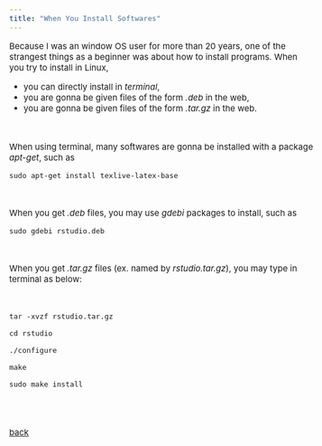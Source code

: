 ```yaml
---
title: "When You Install Softwares"
---
```


<style type="text/css">

body, td {
   font-size: 15px;
}
pre {
  font-size: 15px
}
</style>


Because I was an window OS user for more than 20 years, one of the strangest things as a beginner was about how to install programs. When you try to install in Linux,

- you can directly install in *terminal*,
- you are gonna be given files of the form *.deb* in the web,
- you are gonna be given files of the form *.tar.gz* in the web. 

<br>

When using terminal, many softwares are gonna be installed with a package *apt-get*, such as 

$\texttt{sudo apt-get install texlive-latex-base}$

<br>

When you get *.deb* files, you may use *gdebi* packages to install, such as

$\texttt{sudo gdebi rstudio.deb}$

<br>

When you get *.tar.gz* files (ex. named by *rstudio.tar.gz*), you may type in terminal as below:

<br>

$\texttt{tar -xvzf rstudio.tar.gz}$

$\texttt{cd rstudio}$

$\texttt{./configure}$

$\texttt{make}$

$\texttt{sudo make install}$

<br>
<br>    

[back](../linux.html)